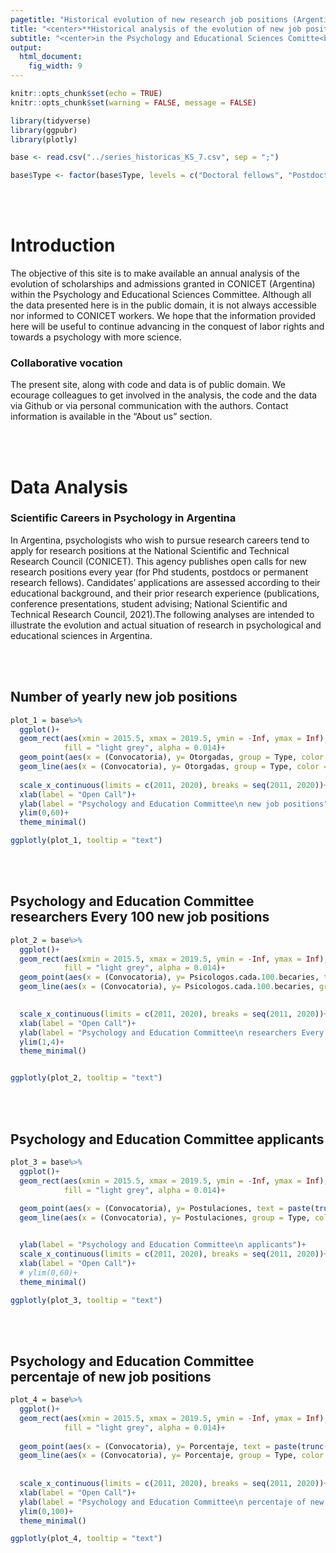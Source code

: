 ```yaml
---
pagetitle: "Historical evolution of new research job positions (Argentina)"
title: "<center>**Historical analysis of the evolution of new job positions**</center>"
subtitle: "<center>in the Psychology and Educational Sciences Comitte<br>(CONICET, ARGENTINA)</center>"
output: 
  html_document: 
    fig_width: 9
---
```




```r

knitr::opts_chunk$set(echo = TRUE)
knitr::opts_chunk$set(warning = FALSE, message = FALSE) 

library(tidyverse)
library(ggpubr)
library(plotly)

```


```r


base <- read.csv("../series_historicas_KS_7.csv", sep = ";")

base$Type <- factor(base$Type, levels = c("Doctoral fellows", "Postdoctoral fellows", "Permanent Research Fellows"))

```


<br>
<br>

# Introduction

The objective of this site is to make available an annual analysis of the evolution of scholarships and admissions granted in CONICET (Argentina) within the Psychology and Educational Sciences Committee. Although all the data presented here is in the public domain, it is not always accessible nor informed to CONICET workers. We hope that the information provided here will be useful to continue advancing in the conquest of labor rights and towards a psychology with more science.

### Collaborative vocation

The present site, along with code and data is of public domain. We ecourage colleagues to get involved in the analysis, the code and the data via Github or via personal communication with the authors. Contact information is available in the "About us" section.

<br>
<br>

# Data Analysis

### Scientific Careers in Psychology in Argentina

In Argentina, psychologists who wish to pursue research careers tend to apply for research positions at the National Scientific and Technical Research Council (CONICET). This agency publishes open calls for new research positions every year (for Phd students, postdocs or permanent research fellows). Candidates’ applications are assessed according to their educational background, and their prior research experience (publications, conference presentations, student advising; National Scientific and Technical Research Council, 2021).The following analyses are intended to illustrate the evolution and actual situation of research in psychological and educational sciences in Argentina.


<br>
<br>

## Number of yearly new job positions

```r

plot_1 = base%>%
  ggplot()+
  geom_rect(aes(xmin = 2015.5, xmax = 2019.5, ymin = -Inf, ymax = Inf),
            fill = "light grey", alpha = 0.014)+
  geom_point(aes(x = (Convocatoria), y= Otorgadas, group = Type, color = Type, text = paste(trunc(Otorgadas*1000)/1000)), size = 2)+
  geom_line(aes(x = (Convocatoria), y= Otorgadas, group = Type, color = Type), size = 1.2)+
  
  scale_x_continuous(limits = c(2011, 2020), breaks = seq(2011, 2020))+
  xlab(label = "Open Call")+
  ylab(label = "Psychology and Education Committee\n new job positions")+
  ylim(0,60)+
  theme_minimal()

ggplotly(plot_1, tooltip = "text")

```

<br>
<br>

## Psychology and Education Committee researchers Every 100 new job positions

```r


plot_2 = base%>%
  ggplot()+
  geom_rect(aes(xmin = 2015.5, xmax = 2019.5, ymin = -Inf, ymax = Inf),
            fill = "light grey", alpha = 0.014)+
  geom_point(aes(x = (Convocatoria), y= Psicologos.cada.100.becaries, text = (paste(trunc(Psicologos.cada.100.becaries*1000)/1000)), group = Type, color = Type), size = 2)+
  geom_line(aes(x = (Convocatoria), y= Psicologos.cada.100.becaries, group = Type, color = Type), size = 1.2)+
  

  scale_x_continuous(limits = c(2011, 2020), breaks = seq(2011, 2020))+
  xlab(label = "Open Call")+
  ylab(label = "Psychology and Education Committee\n researchers Every 100 new job positions")+
  ylim(1,4)+
  theme_minimal()


ggplotly(plot_2, tooltip = "text")

```
<br>
<br>

## Psychology and Education Committee applicants

```r

plot_3 = base%>%
  ggplot()+
  geom_rect(aes(xmin = 2015.5, xmax = 2019.5, ymin = -Inf, ymax = Inf),
            fill = "light grey", alpha = 0.014)+
  
  geom_point(aes(x = (Convocatoria), y= Postulaciones, text = paste(trunc(Postulaciones*1000)/1000), group = Type, color = Type), size = 2)+
  geom_line(aes(x = (Convocatoria), y= Postulaciones, group = Type, color = Type), size = 1.2)+


  ylab(label = "Psychology and Education Committee\n applicants")+
  scale_x_continuous(limits = c(2011, 2020), breaks = seq(2011, 2020))+
  xlab(label = "Open Call")+
  # ylim(0,60)+
  theme_minimal()

ggplotly(plot_3, tooltip = "text")

```



<br>
<br>

## Psychology and Education Committee percentaje of new job positions

```r

plot_4 = base%>%
  ggplot()+
  geom_rect(aes(xmin = 2015.5, xmax = 2019.5, ymin = -Inf, ymax = Inf),
            fill = "light grey", alpha = 0.014)+
  
  geom_point(aes(x = (Convocatoria), y= Porcentaje, text = paste(trunc(Porcentaje*1000)/1000), group = Type, color = Type), size = 2)+
  geom_line(aes(x = (Convocatoria), y= Porcentaje, group = Type, color = Type), size = 1.2)+
  
  
  scale_x_continuous(limits = c(2011, 2020), breaks = seq(2011, 2020))+
  xlab(label = "Open Call")+
  ylab(label = "Psychology and Education Committee\n percentaje of new job positions")+
  ylim(0,100)+
  theme_minimal()

ggplotly(plot_4, tooltip = "text")

```

